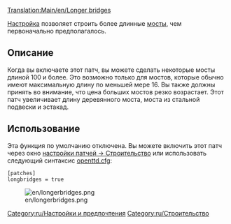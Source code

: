 [[Translation:Main/en/Longer bridges]]
{{en/-}}
[[Category:ru/Настройки и предпочтения]]
[[Category:ru/Строительство]]

{{ru/История|Это относится к версии до 1,0}}

{{ru/Устарело| В настоящее время это две настройки: Максимальная длина моста и максимальная длина туннеля }} 

[[Main/ru/Расширенные настройки| Настройка]] позволяет строить более длинные [[Main/ru/Мосты|мосты]], чем первоначально предполагалось.

== Описание ==
Когда вы включаете этот патч, вы можете сделать некоторые мосты длиной 100 и более. Это возможно только для мостов, которые обычно имеют максимальную длину по меньшей мере 16. Вы также должны принять во внимание, что цена больших мостов резко возрастает. Этот патч увеличивает длину деревянного моста, моста из стальной подвески и эстакад.

== Использование  ==
Эта функция по умолчанию отключена. Вы можете включить этот патч через окно [[Main/en/Расширенные настройки/Строительство/Ru#Allow building very long bridges|настройки патчей -> Строительство]] или использовать следующий синтаксис [[Main/ru/Openttd.cfg|openttd.cfg]]:

 [patches]
 longbridges = true

[[File:en/longerbridges.png|center]]